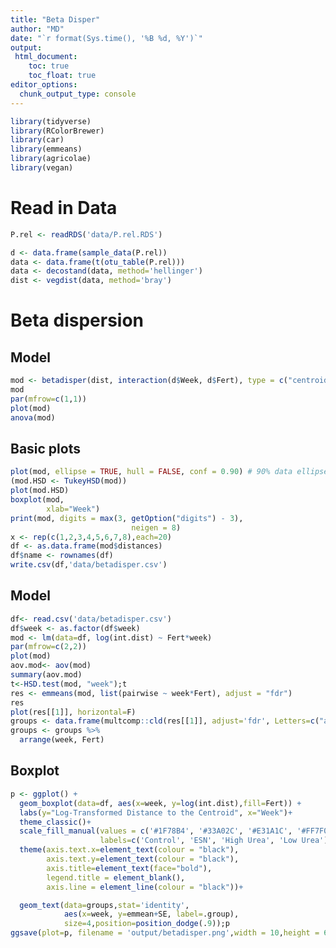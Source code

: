 ```yaml
---
title: "Beta Disper"
author: "MD"
date: "`r format(Sys.time(), '%B %d, %Y')`"
output: 
 html_document:
    toc: true
    toc_float: true
editor_options: 
  chunk_output_type: console
---
```



```r
library(tidyverse)
library(RColorBrewer)
library(car)
library(emmeans)
library(agricolae)
library(vegan)
```

# Read in Data

```r
P.rel <- readRDS('data/P.rel.RDS')

```

```r
d <- data.frame(sample_data(P.rel))
data <- data.frame(t(otu_table(P.rel)))
data <- decostand(data, method='hellinger') 
dist <- vegdist(data, method='bray')


```

# Beta dispersion

## Model

```r
mod <- betadisper(dist, interaction(d$Week, d$Fert), type = c("centroid"),bias.adjust = F)
mod
par(mfrow=c(1,1))
plot(mod)
anova(mod)
```

## Basic plots

```r
plot(mod, ellipse = TRUE, hull = FALSE, conf = 0.90) # 90% data ellipse
(mod.HSD <- TukeyHSD(mod))
plot(mod.HSD)
boxplot(mod,
        xlab="Week")
print(mod, digits = max(3, getOption("digits") - 3),
                           neigen = 8)
x <- rep(c(1,2,3,4,5,6,7,8),each=20)
df <- as.data.frame(mod$distances)
df$name <- rownames(df)
write.csv(df,'data/betadisper.csv')
```

## Model

```r
df<- read.csv('data/betadisper.csv')
df$week <- as.factor(df$week)
mod <- lm(data=df, log(int.dist) ~ Fert*week)
par(mfrow=c(2,2))
plot(mod)
aov.mod<- aov(mod)
summary(aov.mod)
t<-HSD.test(mod, "week");t
res <- emmeans(mod, list(pairwise ~ week*Fert), adjust = "fdr")
res
plot(res[[1]], horizontal=F)
groups <- data.frame(multcomp::cld(res[[1]], adjust='fdr', Letters=c("abcdefghijklmnopqrstuvwxy"), decreasing=F))
groups <- groups %>%
  arrange(week, Fert)
```

## Boxplot

```r
p <- ggplot() +
  geom_boxplot(data=df, aes(x=week, y=log(int.dist),fill=Fert)) +
  labs(y="Log-Transformed Distance to the Centroid", x="Week")+
  theme_classic()+
  scale_fill_manual(values = c('#1F78B4', '#33A02C', '#E31A1C', '#FF7F00'),
                    labels=c('Control', 'ESN', 'High Urea', 'Low Urea')) +
  theme(axis.text.x=element_text(colour = "black"), 
        axis.text.y=element_text(colour = "black"),
        axis.title=element_text(face="bold"),
        legend.title = element_blank(),
        axis.line = element_line(colour = "black"))+

  geom_text(data=groups,stat='identity',
            aes(x=week, y=emmean+SE, label=.group), 
            size=4,position=position_dodge(.9));p
ggsave(plot=p, filename = 'output/betadisper.png',width = 10,height = 6);p

```

